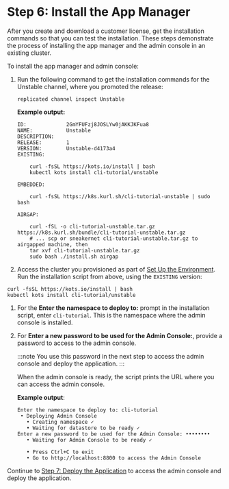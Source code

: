 # Step 6: Install the App Manager

After you create and download a customer license, get the installation commands so that you can test the installation. These steps demonstrate the process of installing the app manager and the admin console in an existing cluster.

To install the app manager and admin console:

1. Run the following command to get the installation commands for the Unstable channel, where you promoted the release:

    ```
    replicated channel inspect Unstable
    ```

    **Example output:**

    ```
    ID:             2GmYFUFzj8JOSLYw0jAKKJKFua8
    NAME:           Unstable
    DESCRIPTION:
    RELEASE:        1
    VERSION:        Unstable-d4173a4
    EXISTING:

        curl -fsSL https://kots.io/install | bash
        kubectl kots install cli-tutorial/unstable

    EMBEDDED:

        curl -fsSL https://k8s.kurl.sh/cli-tutorial-unstable | sudo bash

    AIRGAP:

        curl -fSL -o cli-tutorial-unstable.tar.gz https://k8s.kurl.sh/bundle/cli-tutorial-unstable.tar.gz
        # ... scp or sneakernet cli-tutorial-unstable.tar.gz to airgapped machine, then
        tar xvf cli-tutorial-unstable.tar.gz
        sudo bash ./install.sh airgap
    ```

1. Access the cluster you provisioned as part of [Set Up the Environment](tutorial-cli-setup#set-up-the-environment). Run the installation script from above, using the `EXISTING` version:

  ```
  curl -fsSL https://kots.io/install | bash
  kubectl kots install cli-tutorial/unstable
  ```

1. For the **Enter the namespace to deploy to:** prompt in the installation script, enter `cli-tutorial`. This is the namespace where the admin console is installed.

1. For **Enter a new password to be used for the Admin Console:**, provide a password to access to the admin console.

   :::note
   You use this password in the next step to access the admin console and deploy the application.
   :::

   When the admin console is ready, the script prints the URL where you can access the admin console.

   **Example output**:

   ```
   Enter the namespace to deploy to: cli-tutorial
    • Deploying Admin Console
      • Creating namespace ✓
      • Waiting for datastore to be ready ✓
   Enter a new password to be used for the Admin Console: ••••••••
      • Waiting for Admin Console to be ready ✓

      • Press Ctrl+C to exit
      • Go to http://localhost:8800 to access the Admin Console
   ```

Continue to [Step 7: Deploy the Application](tutorial-cli-deploy-app) to access the admin console and deploy the application.
